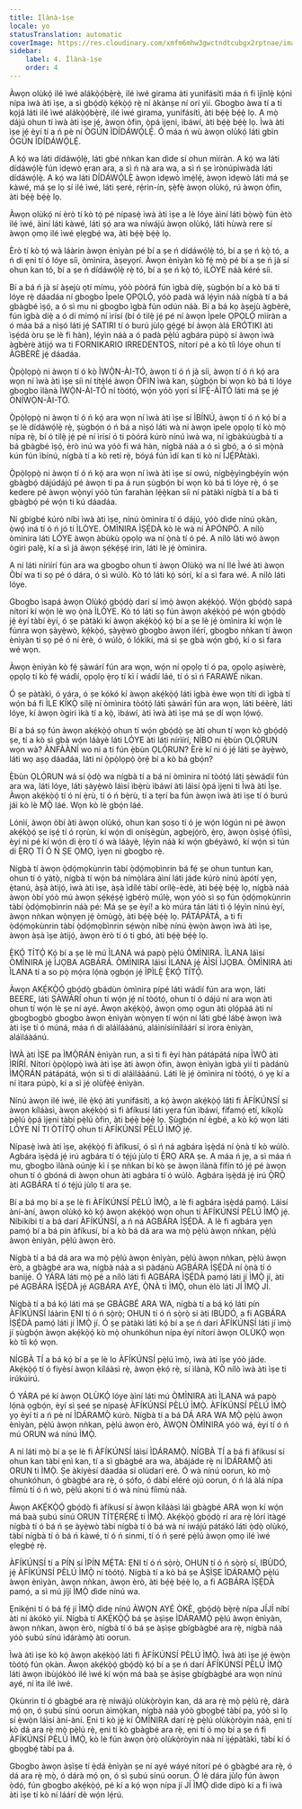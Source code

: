 ```yaml
---
title: Ìlànà-ìṣe
locale: yo
statusTranslation: automatic
coverImage: https://res.cloudinary.com/xmfm6mhw3gwctndtcubgx2rptnae/image/upload/v1740337243/small_cover_educacion_fundamental_a051170f1c.webp
sidebar:
    label: 4. Ìlànà-ìṣe
    order: 4
---
```

Àwọn olùkọ́ ilé ìwé alákọ̀ọ́bẹ̀rẹ̀, ilé ìwé girama àti yunifásítì máa ń fi ìjìnlẹ̀ kọ́ni nípa ìwà àti ìṣe, a sì gbọ́dọ̀ kẹ́kọ̀ọ́ rẹ̀ ní àkànṣe ní orí yìí. Gbogbo àwa tí a ti kọjá láti ilé ìwé alákọ̀ọ́bẹ̀rẹ̀, ilé ìwé girama, yunifásítì, àti bẹ́ẹ̀ bẹ́ẹ̀ lọ. A mọ̀ dájú ohun tí ìwà àti ìṣe jẹ́, àwọn òfin, ọ̀pá ìjẹni, ìbáwí, àti bẹ́ẹ̀ bẹ́ẹ̀ lọ. Ìwà àti ìṣe jẹ́ èyí tí a ń pè ní ÒGÚN ÌDÍDÁWỌ́LẸ́. Ó máa ń wù àwọn olùkọ́ láti gbìn ÒGÚN ÌDÍDÁWỌ́LẸ́.

A kọ́ wa láti dídáwọ́lẹ̀, láti gbé nǹkan kan dìde sí ohun mìíràn. A kọ́ wa láti dídáwọ́lẹ̀ fún ìdẹwò ẹran ara, a sì ń nà ara wa, a sì ń ṣe ìrònúpìwàdà láti dídáwọ́lẹ̀. A kọ́ wa láti DÍDÁWỌ́LẸ̀ àwọn ìdẹwò ìmẹ́lẹ́, àwọn ìdẹwò láti má ṣe kàwé, má ṣe lọ sí ilé ìwé, láti ṣeré, rẹ́rìn-ín, ṣẹ̀fẹ̀ àwọn olùkọ́, rú àwọn òfin, àti bẹ́ẹ̀ bẹ́ẹ̀ lọ.

Àwọn olùkọ́ ní èrò tí kò tọ́ pé nípasẹ̀ ìwà àti ìṣe a lè lóye àìní láti bọ̀wọ̀ fún ètò ilé ìwé, àìní láti kàwé, láti ṣọ́ ara wa níwájú àwọn olùkọ́, láti hùwà rere sí àwọn ọmọ ilé ìwé ẹlẹgbẹ́ wa, àti bẹ́ẹ̀ bẹ́ẹ̀ lọ.

Èrò tí kò tọ́ wà láàrin àwọn ènìyàn pé bí a ṣe ń dídáwọ́lẹ̀ tó, bí a ṣe ń kọ̀ tó, a ń di ẹni tí ó lóye síi, òmìnira, àṣeyọrí. Àwọn ènìyàn kò fẹ́ mọ̀ pé bí a ṣe ń jà sí ohun kan tó, bí a ṣe ń dídáwọ́lẹ̀ rẹ̀ tó, bí a ṣe ń kọ̀ tó, ìLÒYE náà kéré síi.

Bí a bá ń jà sí àṣejù ọtí mímu, yóò pòórá fún ìgbà díẹ̀, ṣùgbọ́n bí a kò bá ti lóye rẹ̀ dáadáa ní gbogbo Ìpele ỌPỌLỌ́, yóò padà wá lẹ́yìn náà nígbà tí a bá gbàgbé ìṣọ́, a ó sì mu ni gbogbo ìgbà fún odún náà. Bí a bá kọ àṣejù àgbèrè, fún ìgbà díẹ̀ a ó di mímọ́ ní ìrísí (bí ó tilẹ̀ jẹ́ pé ní àwọn Ìpele ỌPỌLỌ́ mìíràn a ó máa bá a nìṣó láti jẹ́ SATIRI tí ó burú jùlọ gẹ́gẹ́ bí àwọn àlá ERÓTIKI àti ìṣẹ́dá òru ṣe lè fi hàn), lẹ́yìn náà a ó padà pẹ̀lú agbára púpọ̀ sí àwọn ìwà àgbèrè àtijọ́ wa ti FORNIKARIO IRREDENTOS, nítorí pé a kò tíì lóye ohun tí ÀGBÈRÈ jẹ́ dáadáa.

Ọ̀pọ̀lọpọ̀ ni àwọn tí ó kọ̀ ÌWỌ̀N-ÀI-TÓ, àwọn tí ó ń jà síi, àwọn tí ó ń kọ́ ara wọn ní ìwà àti ìṣe síi ní títẹ̀lé àwọn ÒFIN ìwà kan, ṣùgbọ́n bí wọn kò bá ti lóye gbogbo ìlànà ÌWỌ̀N-ÀI-TÓ ní tòótọ́, wọ́n yóò yọrí sí ÌFẸ́-ÀÌTÓ láti má ṣe jẹ́ ONÍWỌ̀N-ÀI-TÓ.

Ọ̀pọ̀lọpọ̀ ni àwọn tí ó ń kọ́ ara wọn ní ìwà àti ìṣe sí ÌBÍNÚ, àwọn tí ó ń kọ́ bí a ṣe lè dídáwọ́lẹ̀ rẹ̀, ṣùgbọ́n ó ń bá a nìṣó láti wà ní àwọn ìpele ọpọlọ tí kò mọ̀ nípa rẹ̀, bí ó tilẹ̀ jẹ́ pé ní ìrísí ó ti pòórá kúrò nínú ìwà wa, ní ìgbàkúùgbà tí a bá gbàgbé ìṣọ́, èrò inú wa yóò fi wá hàn, nígbà náà a ó sì gbó, a ó sì mọ̀nà kún fún ìbínú, nígbà tí a kò retí rẹ̀, bóyá fún ìdí kan tí kò ní ÌJẸ́PÀtàkì.

Ọ̀pọ̀lọpọ̀ ni àwọn tí ó ń kọ́ ara wọn ní ìwà àti ìṣe sí owú, nígbẹ̀yìngbẹ́yín wọ́n gbàgbọ́ dájúdájú pé àwọn ti pa á run ṣùgbọ́n bí wọn kò bá ti lóye rẹ̀, ó ṣe kedere pé àwọn wọ̀nyí yóò tún farahàn lẹ́ẹ̀kan síi ní pàtàkì nígbà tí a bá ti gbàgbọ́ pé wọ́n ti kú dáadáa.

Ní gbígbé kúrò níbi ìwà àti ìṣe, nínú òmìnira tí ó dájú, yóò dìde nínú ọkàn, ọ̀wọ́ iná tí ó ń jó ti ÌLÒYE. ÒMÌNIRA ÌṢẸ́DÀ kò lè wà ní ÀPÓNPÒ. A nílò òmìnira láti LÓYE àwọn àbùkù ọpọlọ wa ní ọ̀nà tí ó pé. A nílò láti wó àwọn ògiri palẹ̀, kí a sì já àwọn ṣẹ́kẹ́ṣẹ́ irin, láti lè jẹ́ òmìnira.

A ní láti nírìírí fún ara wa gbogbo ohun tí àwọn Olùkọ́ wa ní Ilé Ìwé àti àwọn Òbí wa ti sọ pé ó dára, ó sì wúlò. Kò tó láti kọ́ sórí, kí a sì fara wé. A nílò láti lóye.

Gbogbo ìsapá àwọn Olùkọ́ gbọ́dọ̀ darí sí ìmọ̀ àwọn akẹ́kọ̀ọ́. Wọ́n gbọ́dọ̀ sapá nítorí kí wọ́n lè wọ ọ̀nà ÌLÒYE. Kò tó láti sọ fún àwọn akẹ́kọ̀ọ́ pé wọ́n gbọ́dọ̀ jẹ́ èyí tàbí èyí, ó ṣe pàtàkì kí àwọn akẹ́kọ̀ọ́ kọ́ bí a ṣe lè jẹ́ òmìnira kí wọ́n lè fúnra wọn ṣàyẹ̀wò, kẹ́kọ̀ọ́, ṣàyẹ̀wò gbogbo àwọn ìlérí, gbogbo nǹkan tí àwọn ènìyàn ti sọ pé ó ní èrè, ó wúlò, ó lókìkí, má sì ṣe gbà wọ́n gbọ́, kí o sì fara wé wọn.

Àwọn ènìyàn kò fẹ́ ṣàwárí fún ara wọn, wọ́n ní ọpọlọ tí ó pa, ọpọlọ aṣiwèrè, ọpọlọ tí kò fẹ́ wádìí, ọpọlọ ẹ̀rọ tí kì í wádìí láé, tí ó sì ń FARAWÉ nìkan.

Ó ṣe pàtàkì, ó yára, ó ṣe kókó kí àwọn akẹ́kọ̀ọ́ láti ìgbà èwe wọn títí di ìgbà tí wọ́n bá fi ÌLE KÍKỌ̀ sílẹ̀ ní òmìnira tòótọ́ láti ṣàwárí fún ara wọn, láti béèrè, láti lóye, kí àwọn ògiri ìkà tí a kọ̀, ìbáwí, àti ìwà àti ìṣe má ṣe dí wọn lọ́wọ́.

Bí a bá sọ fún àwọn akẹ́kọ̀ọ́ ohun tí wọ́n gbọ́dọ̀ ṣe àti ohun tí wọn kò gbọ́dọ̀ ṣe, tí a kò sì gbà wọ́n láàyè láti LÓYE àti láti nírìírí, NÍBO ni ẹ̀bùn ỌLỌ́RUN wọn wà? ÀNFÀÀNÍ wo ni a ti fún ẹ̀bùn ỌLỌ́RUN? Èrè kí ni ó jẹ́ láti ṣe àyẹ̀wò, láti wọ aṣọ dáadáa, láti ní ọ̀pọ̀lọpọ̀ ọ̀rẹ́ bí a kò bá gbọ́n?

Ẹ̀bùn ỌLỌ́RUN wá sí ọ̀dọ̀ wa nígbà tí a bá ní òmìnira ní tòótọ́ láti ṣèwádìí fún ara wa, láti lóye, láti ṣàyẹ̀wò láìsí ìbẹ̀rù ìbáwí àti láìsí ọ̀pá ìjẹni ti Ìwà àti Ìṣe. Àwọn akẹ́kọ̀ọ́ tí ó ní ẹ̀rù, tí ó ń bẹ̀rù, tí a tẹrí ba fún àwọn ìwà àti ìṣe tí ó burú jáì kò lè MỌ̀ láé. Wọn kò lè gbọ́n láé.

Lónìí, àwọn òbí àti àwọn olùkọ́, ohun kan ṣoṣo tí ó jẹ wọ́n lógún ni pé àwọn akẹ́kọ̀ọ́ ṣe iṣẹ́ tí ó rọrùn, kí wọ́n di oníṣègùn, agbẹjọ́rò, ẹ̀rọ, àwọn òṣìṣẹ́ ọ́fíìsì, èyí ni pé kí wọ́n di ẹ̀rọ tí ó wà láàyè, lẹ́yìn náà kí wọ́n gbéyàwó, kí wọ́n sì tún di Ẹ̀RỌ TÍ Ó Ń ṢE ỌMỌ, ìyẹn ni gbogbo rẹ̀.

Nígbà tí àwọn ọ̀dọ́mọkùnrin tàbí ọ̀dọ́mọbìnrin bá fẹ́ ṣe ohun tuntun kan, ohun tí ó yàtọ̀, nígbà tí wọ́n bá nímọ̀lára àìní láti jáde kúrò nínú àpótí yẹn, ẹ̀tanú, àṣà àtijọ́, ìwà àti ìṣe, àṣà ìdílé tàbí orílẹ̀-èdè, àti bẹ́ẹ̀ bẹ́ẹ̀ lọ, nígbà náà àwọn òbí yóò mú àwọn ṣẹ́kẹ́ṣẹ́ ìgbérọ̀ múlẹ̀, wọn yóò sì sọ fún ọ̀dọ́mọkùnrin tàbí ọ̀dọ́mọbìnrin náà pé: Má ṣe ṣe èyí! a kò múra tán láti tì ọ́ lẹ́yìn nínú èyí, àwọn nǹkan wọ̀nyẹn jẹ́ òmùgọ̀, àti bẹ́ẹ̀ bẹ́ẹ̀ lọ. PÁTÁPÁTÁ, a ti fi ọ̀dọ́mọkùnrin tàbí ọ̀dọ́mọbìnrin sẹ́wọ̀n níbẹ̀ nínú ẹ̀wọ̀n àwọn ìwà àti ìṣe, àwọn àṣà ìṣe àtijọ́, àwọn èrò tí ó ti gbó, àti bẹ́ẹ̀ bẹ́ẹ̀ lọ.

Ẹ̀KỌ́ TÍTỌ́ Kọ́ bí a ṣe lè mú ÌLANA wá papọ̀ pẹ̀lú ÒMÌNIRA. ÌLANA láìsí ÒMÌNIRA jẹ́ ÌJỌBA AGBÁRÁ. ÒMÌNIRA láìsí ÌLANA jẹ́ ÀÌSÍ ÌJỌBA. ÒMÌNIRA àti ÌLANA tí a so pọ̀ mọ́ra lọ́nà ọgbọ́n jẹ́ ÌPÌLẸ̀ Ẹ̀KỌ́ TÍTỌ́.

Àwọn AKẸ́KỌ̀Ọ́ gbọ́dọ̀ gbádùn òmìnira pípé láti wádìí fún ara wọn, láti BEERE, láti ṢÀWÁRÍ ohun tí wọ́n jẹ́ ní tòótọ́, ohun tí ó dájú ní ara wọn àti ohun tí wọ́n lè ṣe ní ayé. Àwọn akẹ́kọ̀ọ́, àwọn ọmọ ogun àti ọlọ́pàá àti ní gbogbogbò gbogbo àwọn ènìyàn wọ̀nyẹn tí wọ́n ní láti gbé lábẹ́ àwọn ìwà àti ìṣe tí ó múná, máa ń di aláìláàánú, aláìnísìíníláárí sí ìrora ènìyàn, aláìláàánú.

ÌWÀ àti ÌṢE pa ÌMỌ̀RÁN ènìyàn run, a sì ti fi èyí hàn pátápátá nípa ÌWÒ àti ÌRÍRÍ. Nítorí ọ̀pọ̀lọpọ̀ ìwà àti ìṣe àti àwọn òfin, àwọn ènìyàn ìgbà yìí ti pàdánù ÌMỌ̀RÁN pátápátá, wọ́n sì ti di aláìláàánú. Láti lè jẹ́ òmìnira ní tòótọ́, ó yẹ kí a ní ìtara púpọ̀, kí a sì jẹ́ olùfẹ̀ẹ́ ènìyàn.

Nínú àwọn ilé ìwé, ilé ẹ̀kọ́ àti yunifásítì, a kọ́ àwọn akẹ́kọ̀ọ́ láti fi ÀFÍKÚNSÍ sí àwọn kíláàsì, àwọn akẹ́kọ̀ọ́ sì fi àfíkusí láti yẹra fún ìbáwí, fífamọ́ etí, kíkọlù pẹ̀lú ọ̀pá ìjẹni tàbí pẹ̀lú òfin, àti bẹ́ẹ̀ bẹ́ẹ̀ lọ. Ṣùgbọ́n ní ègbé, a kò kọ́ wọn láti LÓYE NÍ TI ÒTÍTỌ́ ohun tí ÀFÍKÚNSÍ PÈLÚ ÌMỌ̀ jẹ́.

Nípasẹ̀ ìwà àti ìṣe, akẹ́kọ̀ọ́ fi àfíkusí, ó sì ń ná agbára ìṣẹ̀dá ní ọ̀nà tí kò wúlò. Agbára ìṣẹ̀dá jẹ́ irú agbára tí ó tẹ́jú jùlọ tí Ẹ̀RỌ ARA ṣe. A máa ń jẹ, a sì máa ń mu, gbogbo ìlànà oúnjẹ kì í ṣe nǹkan bí kò ṣe àwọn ìlànà fífín tó jẹ́ pé àwọn ohun tí ó gbóná di àwọn ohun àti agbára tí ó wúlò. Agbára ìṣẹ̀dá jẹ́ irú Ọ̀RỌ̀ àti AGBÁRA tí ó tẹ́jú jùlọ tí ara ṣe.

Bí a bá mọ bí a ṣe lè fi ÀFÍKÚNSÍ PÈLÚ ÌMỌ̀, a lè fi agbára ìṣẹ̀dá pamọ́. Láìsí àní-àní, àwọn olùkọ́ kò kọ́ àwọn akẹ́kọ̀ọ́ wọn ohun tí ÀFÍKÚNSÍ PÈLÚ ÌMỌ̀ jẹ́. Níbikíbi tí a bá darí ÀFÍKÚNSÍ, a ń ná AGBÁRA ÌṢẸ́DÀ. A lè fi agbára yẹn pamọ́ bí a bá pín àfíkusí, bí a kò bá dá ara wa mọ̀ pẹ̀lú àwọn nǹkan, pẹ̀lú àwọn ènìyàn, pẹ̀lú àwọn èrò.

Nígbà tí a bá dá ara wa mọ̀ pẹ̀lú àwọn ènìyàn, pẹ̀lú àwọn nǹkan, pẹ̀lú àwọn èrò, a gbàgbé ara wa, nígbà náà a sì pàdánù AGBÁRA ÌṢẸ́DÀ ní ọ̀nà tí ó banijẹ́. Ó YÁRA láti mọ̀ pé a nílò láti fi AGBÁRA ÌṢẸ́DÀ pamọ́ láti jí ÌMỌ̀ jí, àti pé AGBÁRA ÌṢẸ́DÀ jẹ́ AGBÁRA AYÉ, Ọ̀NÀ ti ÌMỌ̀, ohun èlò láti JÍ ÌMỌ̀ JÍ.

Nígbà tí a bá kọ́ láti má ṣe GBÀGBÉ ARA WA, nígbà tí a bá kọ́ láti pín ÀFÍKÚNSÍ láàrin ẸNI tí ó ń sọ̀rọ̀; OHUN tí ó ń sọ̀rọ̀ sí àti IBÙDÓ, a fi AGBÁRA ÌṢẸ́DÀ pamọ́ láti jí ÌMỌ̀ jí. Ó ṣe pàtàkì láti kọ́ bí a ṣe ń darí ÀFÍKÚNSÍ láti jí ìmọ̀ jí ṣùgbọ́n àwọn akẹ́kọ̀ọ́ kò mọ̀ ohunkóhun nípa èyí nítorí àwọn OLÙKỌ́ wọn kò tíì kọ́ wọn.

NÍGBÀ TÍ a bá kọ́ bí a ṣe lè lo ÀFÍKÚNSÍ pẹ̀lú ìmọ̀, ìwà àti ìṣe yóò jáde. Akẹ́kọ̀ọ́ tí ó fiyèsí àwọn kíláàsì rẹ̀, àwọn ẹ̀kọ́ rẹ̀, sí ìlànà, KÒ nílò ìwà àti ìṣe ti irúkúirú.

Ó YÁRA pé kí àwọn OLÙKỌ́ lóye àìní láti mú ÒMÌNIRA àti ÌLANA wá papọ̀ lọ́nà ọgbọ́n, èyí sì ṣeé ṣe nípasẹ̀ ÀFÍKÚNSÍ PÈLÚ ÌMỌ̀. ÀFÍKÚNSÍ PÈLÚ ÌMỌ̀ yọ èyí tí a ń pè ní ÌDÁRAMỌ̀ kúrò. Nígbà tí a bá DÁ ARA WA MỌ̀ pẹ̀lú àwọn ènìyàn, pẹ̀lú àwọn nǹkan, pẹ̀lú àwọn èrò, ÀWỌN ÒMÌNIRA yóò wá, èyí tí ó ń mú ORUN wá nínú ÌMỌ̀.

A ní láti mọ̀ bí a ṣe lè fi ÀFÍKÚNSÍ láìsí ÌDÁRAMỌ̀. NÍGBÀ TÍ a bá fi àfíkusí sí ohun kan tàbí ẹnì kan, tí a sì gbàgbé ara wa, àbájáde rẹ̀ ni ÌDÁRAMỌ̀ àti ORUN ti ÌMỌ̀. Ṣe àkíyèsí dáadáa sí olùdarí eré. Ó wà nínú oorun, kò mọ̀ ohunkóhun, ó gbàgbé ara rẹ̀, ó ṣófo, ó dàbí eléré ojú oorun, ó ń lá àlá nípa fíìmù tí ó ń wò, pẹ̀lú akọni tí ó wà nínú fíìmù náà.

Àwọn AKẸ́KỌ̀Ọ́ gbọ́dọ̀ fi àfíkusí sí àwọn kíláàsì láì gbàgbé ARA wọn kí wọ́n má baà ṣubú sínú ORUN TÍTẸ́RẸ́RẸ́ ti ÌMỌ̀. Akẹ́kọ̀ọ́ gbọ́dọ̀ rí ara rẹ̀ lórí ìtàgé nígbà tí ó bá ń ṣe àyẹ̀wò tàbí nígbà tí ó bá wà ní iwájú pátákó láti ọ̀dọ̀ olùkọ́, tàbí nígbà tí ó bá ń kàwé, tí ó ń sinmi, tí ó ń ṣeré pẹ̀lú àwọn ọmọ ilé ìwé ẹlẹgbẹ́ rẹ̀.

ÀFÍKÚNSÍ tí a PÍN sí ÌPÍN MẸ́TA: ẸNI tí ó ń sọ̀rọ̀, OHUN tí ó ń sọ̀rọ̀ sí, IBÙDÓ, jẹ́ ÀFÍKÚNSÍ PÈLÚ ÌMỌ̀ ní tòótọ́. Nígbà tí a kò bá ṣe ÀṢÌṢE ÌDÁRAMỌ̀ pẹ̀lú àwọn ènìyàn, àwọn nǹkan, àwọn èrò, àti bẹ́ẹ̀ bẹ́ẹ̀ lọ, a fi AGBÁRA ÌṢẸ́DÀ pamọ́, a sì mú jíjí ÌMỌ̀ dìde nínú wa.

Ẹnikẹ́ni tí ó bá fẹ́ jí ÌMỌ̀ dìde nínú ÀWỌN AYÉ ÒKÈ, gbọ́dọ̀ bẹ̀rẹ̀ nípa JÍJÍ níbí àti ní àkókò yìí. Nígbà tí AKẸ́KỌ̀Ọ́ bá ṣe àṣìṣe ÌDÁRAMỌ̀ pẹ̀lú àwọn ènìyàn, àwọn nǹkan, àwọn èrò, nígbà tí ó bá ṣe àṣìṣe gbígbàgbé ara rẹ̀, nígbà náà yóò ṣubú sínú ìdáràmọ̀ àti oorun.

Ìwà àti ìṣe kò kọ́ àwọn akẹ́kọ̀ọ́ láti fi ÀFÍKÚNSÍ PÈLÚ ÌMỌ̀. Ìwà àti ìṣe jẹ́ ẹ̀wọ̀n tòótọ́ fún ọkàn. Àwọn akẹ́kọ̀ọ́ gbọ́dọ̀ kọ́ bí a ṣe ń darí ÀFÍKÚNSÍ PÈLÚ ÌMỌ̀ láti àwọn ibùjókòó ilé ìwé kí wọ́n má baà ṣe àṣìṣe gbígbàgbé ara wọn nínú ayé, ní ìta ilé ìwé.

Ọkùnrin tí ó gbàgbé ara rẹ̀ níwájú olùkọ̀ròyìn kan, dá ara rẹ̀ mọ̀ pẹ̀lú rẹ̀, dárà mọ́ ọn, ó ṣubú sínú oorun àìmọ̀kan, nígbà náà yóò gbọgbẹ́ tàbí pa, yóò sì lọ sí ẹ̀wọ̀n láìsí àní-àní. Ẹni tí kò jẹ́ kí ÒMÌNIRA darí rẹ̀ pẹ̀lú olùkọ̀ròyìn náà, ẹni tí kò dá ara rẹ̀ mọ̀ pẹ̀lú rẹ̀, ẹni tí kò gbàgbé ara rẹ̀, ẹni tí ó mọ bí a ṣe ń fi ÀFÍKÚNSÍ PÈLÚ ÌMỌ̀, kò lè fún àwọn ọ̀rọ̀ olùkọ̀ròyìn náà ní ìjẹ́pàtàkì, tàbí kí ó gbọgbẹ́ tàbí pa á.

Gbogbo àwọn àṣìṣe tí ẹ̀dá ènìyàn ṣe ní ayé wáyé nítorí pé ó gbàgbé ara rẹ̀, ó dá ara rẹ̀ mọ̀, ó dárà mọ́ ọn, ó sì ṣubú sínú oorun. Ó lè dára jùlọ fún àwọn ọ̀dọ́, fún gbogbo akẹ́kọ̀ọ́, pé kí a kọ́ wọn nípa jí JÍ ÌMỌ̀ dìde dípò kí a fi ìwà àti ìṣe tí kò ní láárí dè wọ́n lẹ́rú.

